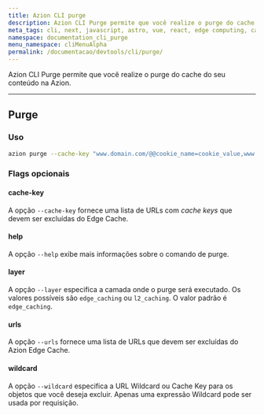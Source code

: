 ```yaml
---
title: Azion CLI purge
description: Azion CLI Purge permite que você realize o purge do cache do seu conteúdo na Azion.
meta_tags: cli, next, javascript, astro, vue, react, edge computing, cache
namespace: documentation_cli_purge
menu_namespace: cliMenuAlpha
permalink: /documentacao/devtools/cli/purge/
---
```


Azion CLI Purge permite que você realize o purge do cache do seu conteúdo na Azion.

---

## Purge

### Uso

```bash
azion purge --cache-key "www.domain.com/@@cookie_name=cookie_value,www.domain.com/test.js"
```

### Flags opcionais

#### cache-key

A opção `--cache-key` fornece uma lista de URLs com *cache keys* que devem ser excluídas do Edge Cache.

#### help

A opção `--help` exibe mais informações sobre o comando de purge.

#### layer

A opção `--layer` especifica a camada onde o purge será executado. Os valores possíveis são `edge_caching` ou `l2_caching`. O valor padrão é `edge_caching`.

#### urls

A opção `--urls` fornece uma lista de URLs que devem ser excluídas do Azion Edge Cache.

#### wildcard

A opção `--wildcard` especifica a URL Wildcard ou Cache Key para os objetos que você deseja excluir. Apenas uma expressão Wildcard pode ser usada por requisição.
